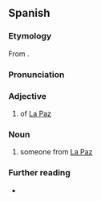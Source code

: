 {{also|páčeno}}
==Spanish==
{{wikipedia|Categoría:Paceños|lang=es}}

===Etymology===
From {{af|es|paz|-eño}}.

===Pronunciation===
{{es-pr}}

===Adjective===
{{es-adj}}

# {{lb|es|relational}} of [[La Paz]] {{gl|a city in several countries}}

===Noun===
{{es-noun|m|f=+}}

# someone from [[La Paz]]

===Further reading===
* {{R:es:DRAE}}

{{C|es|Bolivia|Honduras|Demonyms}}